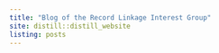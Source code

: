 ```yaml
---
title: "Blog of the Record Linkage Interest Group"
site: distill::distill_website
listing: posts
---
```

